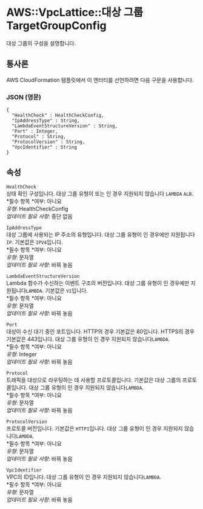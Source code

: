 # AWS::VpcLattice::대상 그룹 TargetGroupConfig

대상 그룹의 구성을 설명합니다.

## 통사론

AWS CloudFormation 템플릿에서 이 엔터티를 선언하려면 다음 구문을 사용합니다.

### JSON (영문)

```
{
  "HealthCheck" : HealthCheckConfig,
  "IpAddressType" : String,
  "LambdaEventStructureVersion" : String,
  "Port" : Integer,
  "Protocol" : String,
  "ProtocolVersion" : String,
  "VpcIdentifier" : String
}
```

## 속성

`HealthCheck`  
상태 확인 구성입니다. 대상 그룹 유형이 또는 인 경우 지원되지 않습니다 `LAMBDA` `ALB`.  
*필수 항목 *여부: 아니요  
_유형_: HealthCheckConfig  
_업데이트 필요 사항_: 중단 없음

`IpAddressType`  
대상 그룹에 사용되는 IP 주소의 유형입니다. 대상 그룹 유형이 인 경우에만 지원됩니다`IP`. 기본값은 `IPV4`입니다.  
*필수 항목 *여부: 아니요  
_유형_: 문자열  
_업데이트 필요 사항_: 바꿔 놓음

`LambdaEventStructureVersion`  
Lambda 함수가 수신하는 이벤트 구조의 버전입니다. 대상 그룹 유형이 인 경우에만 지원됩니다`LAMBDA`. 기본값은 `V1`입니다.  
*필수 항목 *여부: 아니요  
_유형_: 문자열  
_업데이트 필요 사항_: 바꿔 놓음

`Port`  
대상이 수신 대기 중인 포트입니다. HTTP의 경우 기본값은 80입니다. HTTPS의 경우 기본값은 443입니다. 대상 그룹 유형이 인 경우 지원되지 않습니다`LAMBDA`.  
*필수 항목 *여부: 아니요  
_유형_: Integer  
_업데이트 필요 사항_: 바꿔 놓음

`Protocol`  
트래픽을 대상으로 라우팅하는 데 사용할 프로토콜입니다. 기본값은 대상 그룹의 프로토콜입니다. 대상 그룹 유형이 인 경우 지원되지 않습니다`LAMBDA`.  
*필수 항목 *여부: 아니요  
_유형_: 문자열  
_업데이트 필요 사항_: 바꿔 놓음

`ProtocolVersion`  
프로토콜 버전입니다. 기본값은 `HTTP1`입니다. 대상 그룹 유형이 인 경우 지원되지 않습니다`LAMBDA`.  
*필수 항목 *여부: 아니요  
_유형_: 문자열  
_업데이트 필요 사항_: 바꿔 놓음

`VpcIdentifier`  
VPC의 ID입니다. 대상 그룹 유형이 인 경우 지원되지 않습니다`LAMBDA`.  
*필수 항목 *여부: 아니요  
_유형_: 문자열  
_업데이트 필요 사항_: 바꿔 놓음
